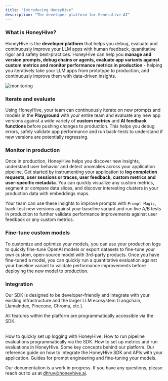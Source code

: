 ```yaml
---
title: "Introducing HoneyHive"
description: "The developer platform for Generative AI"
---
```


### What is HoneyHive?

HoneyHive is the **developer platform** that helps you debug, evaluate and continuously improve your LLM apps with human feedback, quantitative rigor and safety best-practices. HoneyHive can help you **manage and version prompts, debug chains or agents, evaluate app variants against custom metrics and monitor performance metrics in production** - helping you iteratively take your LLM apps from prototype to production, and continuously improve them with data-driven insights.

![monitoring](/images/monitoring.png)

### Iterate and evaluate

Using HoneyHive, your team can continuously iterate on new prompts and models in the **Playground** with your entire team and evaluate any new app versions against a wide variety of **custom metrics** and **AI feedback functions** before pushing changes to production. This helps you debug errors, safely validate app performance and run back-tests to understand if new versions are potentially regressing.

### Monitor in production

Once in production, HoneyHive helps you discover new insights, understand user behavior and detect anomalies across your application pipeline. Get started by instrumenting your application to **log completion requests, user sessions or traces, user feedback, custom metrics and user-specific metadata**. You can quickly visualize any custom metrics, segment or compare data slices, and discover interesting clusters in your production data with embeddings maps.

Your team can use these insights to improve prompts with `Prompt Magic`, back-test new versions against your baseline variant and run live A/B tests in production to further validate performance improvements against user feedback or any custom metrics.

### Fine-tune custom models

To customize and optimize your models, you can use your production logs to quickly fine-tune OpenAI models or export datasets to fine-tune your own custom, open-source model with 3rd-party products. Once you have fine-tuned a model, you can quickly run a quantitative evaluation against your baseline variant to validate performance improvements before deploying the new model to production.

### Integration

Our SDK is designed to be developer-friendly and integrate with your existing infrastructure and the larger LLM ecosystem (Langchain, LlamaIndex, Pinecone, Chroma, etc.). 

<Tip>All features within the platform are programmatically accessible via the SDK.</Tip>

<br />

<CardGroup>
  <Card title="Log Requests & Feedback" icon="rectangle-terminal" href="/python-quickstart">
    How to quickly set up logging with HoneyHive.
  </Card>
  <Card title="Log Evaluation Runs" icon="rectangle-terminal" href="/programmatic-evals">
    How to run pipeline evaluations programmatically via the SDK.
  </Card>
  <Card title="Create Evaluation Metrics" icon="rectangle-terminal" href="/metrics-overview">
    How to set up metrics and run evaluations in HoneyHive.
  </Card>
  <Card title="Concepts" icon="sliders" href="/concepts">
    Some key concepts behind our platform.
  </Card>
  <Card title="API Reference Guide" icon="heading" href="/api-reference/authentication">
    Our reference guide on how to integrate the HoneyHive SDK and APIs with your application.
  </Card>
  <Card title="Prompt Engineering and Fine-Tuning Guides" icon="heading" href="/resources">
    Guides for prompt engineering and fine-tuning your models.
  </Card>
</CardGroup>

<br />

<Note>Our documentation is a work in progress. If you have any questions, please reach out to us at [dhruv@honeyhive.ai](mailto:dhruv@honeyhive.ai).</Note>
